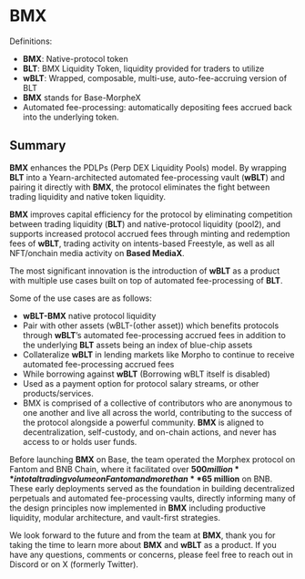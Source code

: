 # BMX

Definitions:
- **BMX**: Native-protocol token
- **BLT**: BMX Liquidity Token, liquidity provided for traders to utilize
- **wBLT**: Wrapped, composable, multi-use, auto-fee-accruing version of BLT
- **BMX** stands for Base-MorpheX
- Automated fee-processing: automatically depositing fees accrued back into the underlying token.

## Summary

**BMX** enhances the PDLPs (Perp DEX Liquidity Pools) model. By wrapping **BLT** into a Yearn-architected automated fee-processing vault (**wBLT**) and pairing it directly with **BMX**, the protocol eliminates the fight between trading liquidity and native token liquidity.

**BMX** improves capital efficiency for the protocol by eliminating competition between trading liquidity (**BLT**) and native-protocol liquidity (pool2), and supports increased protocol accrued fees through minting and redemption fees of **wBLT**, trading activity on intents-based Freestyle, as well as all NFT/onchain media activity on **Based MediaX**.

The most significant innovation is the introduction of **wBLT** as a product with multiple use cases built on top of automated fee-processing of **BLT**.

Some of the use cases are as follows:
- **wBLT-BMX** native protocol liquidity
- Pair with other assets (wBLT-(other asset)) which benefits protocols through **wBLT**’s automated fee-processing accrued fees in addition to the underlying **BLT** assets being an index of blue-chip assets
- Collateralize **wBLT** in lending markets like Morpho to continue to receive automated fee-processing accrued fees
- While borrowing against **wBLT** (Borrowing wBLT itself is disabled)
- Used as a payment option for protocol salary streams, or other products/services.
- BMX is comprised of a collective of contributors who are anonymous to one another and live all across the world, contributing to the success of the protocol alongside a powerful community. **BMX** is aligned to decentralization, self-custody, and on-chain actions, and never has access to or holds user funds.

Before launching **BMX** on Base, the team operated the Morphex protocol on Fantom and BNB Chain, where it facilitated over **$500 million** in total trading volume on Fantom and more than **$65 million** on BNB. These early deployments served as the foundation in building decentralized perpetuals and automated fee-processing vaults, directly informing many of the design principles now implemented in **BMX** including productive liquidity, modular architecture, and vault-first strategies.

We look forward to the future and from the team at **BMX**, thank you for taking the time to learn more about **BMX** and **wBLT** as a product. If you have any questions, comments or concerns, please feel free to reach out in Discord or on X (formerly Twitter).
